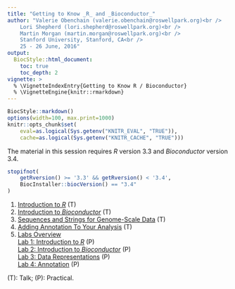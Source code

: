 ```yaml
---
title: "Getting to Know _R_ and _Bioconductor_"
author: "Valerie Obenchain (valerie.obenchain@roswellpark.org)<br />
    Lori Shepherd (lori.shepherd@roswellpark.org)<br />
    Martin Morgan (martin.morgan@roswellpark.org)<br />
    Stanford University, Stanford, CA<br />
    25 - 26 June, 2016"
output:
  BiocStyle::html_document:
    toc: true
    toc_depth: 2
vignette: >
  % \VignetteIndexEntry{Getting to Know R / Bioconductor}
  % \VignetteEngine{knitr::rmarkdown}
---
```


```r
BiocStyle::markdown()
options(width=100, max.print=1000)
knitr::opts_chunk$set(
    eval=as.logical(Sys.getenv("KNITR_EVAL", "TRUE")),
    cache=as.logical(Sys.getenv("KNITR_CACHE", "TRUE")))
```

The material in this session requires _R_ version 3.3 and
_Bioconductor_ version 3.4.

```r
stopifnot(
    getRversion() >= '3.3' && getRversion() < '3.4',
    BiocInstaller::biocVersion() == "3.4"
)
```

1. [Introduction to _R_](Lecture-r-introduction.html) (T)
2. [Introduction to _Bioconductor_](Lecture-bioc-introduction.html) (T)
3. [Sequences and Strings for Genome-Scale Data](Lecture-sequences.html) (T)
4. [Adding Annotation To Your Analysis](Lecture-annotation.html) (T)
5. [Labs Overview](Labs Overview)<br />
    [Lab 1: Introduction to _R_](L1-r-intro.html) (P) <br />
    [Lab 2: Introduction to _Bioconductor_](L2-bioc-intro.html) (P) <br />
    [Lab 3: Data Representations](L3-bioc-data-representation.html) (P)<br />
    [Lab 4: Annotation](L4-bioc-annotation.html) (P)<br />

(T): Talk; (P): Practical.
